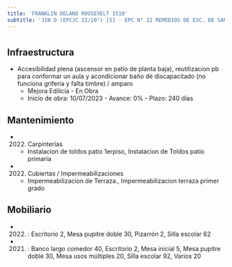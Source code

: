 ```yaml
---
title: 'FRANKLIN DELANO ROOSEVELT 1510'
subtitle: 'JIN D (EPCJC 22/10°) [S] - EPC N° 22 REMEDIOS DE ESC. DE SAN MARTIN'
---
```


#
## Infraestructura

* Accesibilidad plena (ascensor en patio de planta baja), reutilizacion pb para conformar un aula y acondicionar baño de discapacitado (no funciona griferia y falta timbre) / amparo 
    + Mejora Edilicia - En Obra 
    + Inicio de obra: 10/07/2023 - Avance: 0% - Plazo: 240 días 






## Mantenimiento

*  (2022) Carpinterías 
    + Instalacion de toldos patio 1erpiso, Instalacion de Toldos patio primaria

*  (2022) Cubiertas / Impermeabilizaciones 
    + Impermeabilizacion de Terraza., Impermeabilizacion terraza primer grado





## Mobiliario

*  (2022) : Escritorio 2, Mesa pupitre doble 30, Pizarrón 2, Silla escolar 62 

*  (2021) : Banco largo comedor 40, Escritorio 2, Mesa inicial 5, Mesa pupitre doble 30, Mesa usos múltiples 20, Silla escolar 92, Varios 20 



